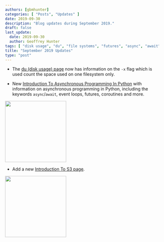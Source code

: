 ```yaml
---
authors: [gbmhunter]
categories: [ "Posts", "Updates" ]
date: 2019-09-30
description: "Blog updates during September 2019."
draft: false
last_update:
  date: 2019-09-30
  author: Geoffrey Hunter
tags: [ "disk usage", "du", "file systems", "futures", "async", "await", "coroutines", "Python" ]
title: "September 2019 Updates"
type: "post"
---
```



* The [du (disk usage) page](/programming/operating-systems/linux/programs/du-disk-usage) now has information on the `-x` flag which is used count the space used on one filesystem only.

* New [Introduction To Asynchronous Programming In Python](/programming/languages/python/an-introduction-to-asynchronous-programming-in-python) with information on asynchronous programming in Python, including the keywords `async`/`await`, event loops, futures, coroutines and more.



<Image src={_docs_programming_languages_python_an_introduction_to_asynchronous_programming_in_python_python_event_loop} width="200px"></Image>

* Add a new [Introduction To S3 page](/programming/cloud/aws/s3).



<Image src={_docs_programming_cloud_aws_s3_aws_s3_logo} width="200px"></Image>